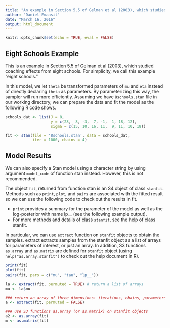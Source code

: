 ```yaml
---
title: "An example in Section 5.5 of Gelman et al (2003), which studied coaching effects from eight schools"
author: "Daniel Emaasit"
date: "March 16, 2016"
output: html_document
---
```


```r
knitr::opts_chunk$set(echo = TRUE, eval = FALSE)
```

## Eight Schools Example
This is an example in Section 5.5 of Gelman et al (2003), which studied coaching effects from eight schools. For simplicity, we call this example "eight schools."

In this model, we let `theta` be transformed parameters of `mu` and `eta` instead of directly declaring `theta` as parameters. By parameterizing this way, the sampler will run more efficiently. Assuming we have `8schools.stan` file in our working directory, we can prepare the data and fit the model as the following R code shows.

```r
schools_dat <- list(J = 8, 
                    y = c(28,  8, -3,  7, -1,  1, 18, 12),
                    sigma = c(15, 10, 16, 11,  9, 11, 10, 18))

fit <- stan(file = '8schools.stan', data = schools_dat, 
            iter = 1000, chains = 4)
```

## Model Results
We can also specify a Stan model using a character string by using argument `model_code` of function stan instead. However, this is not recommended.

The object `fit`, returned from function stan is an S4 object of class `stanfit`. Methods such as `print`, `plot`, and `pairs` are associated with the fitted result so we can use the following code to check out the results in fit.   

* `print` provides a summary for the parameter of the model as well as the log-posterior with name lp__ (see the following example output).   
* For more methods and details of class `stanfit`, see the help of class stanfit.

In particular, we can use `extract` function on `stanfit` objects to obtain the samples. extract extracts samples from the stanfit object as a list of arrays for parameters of interest, or just an array. In addition, S3 functions `as.array` and `as.matrix` are defined for `stanfit` object (using `help("as.array.stanfit")` to check out the help document in R).
```r
print(fit)
plot(fit)
pairs(fit, pars = c("mu", "tau", "lp__"))

la <- extract(fit, permuted = TRUE) # return a list of arrays 
mu <- la$mu 

### return an array of three dimensions: iterations, chains, parameters 
a <- extract(fit, permuted = FALSE) 

### use S3 functions as.array (or as.matrix) on stanfit objects
a2 <- as.array(fit)
m <- as.matrix(fit)
```

